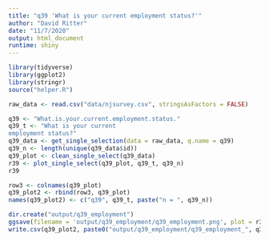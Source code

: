 ```yaml
---
title: "q39 'What is your current employment status?'"
author: "David Ritter"
date: "11/7/2020"
output: html_document
runtime: shiny
---
```


```r
library(tidyverse)
library(ggplot2)
library(stringr)
source("helper.R")
```

```r
raw_data <- read.csv("data/njsurvey.csv", stringsAsFactors = FALSE)
```

```r
q39 <- "What.is.your.current.employment.status."
q39_t <- "What is your current
employment status?"
q39_data <- get_single_selection(data = raw_data, q.name = q39)
q39_n <- length(unique(q39_data$id))
q39_plot <- clean_single_select(q39_data)
r39 <- plot_single_select(q39_plot, q39_t, q39_n)
r39
```

```r
row3 <- colnames(q39_plot)
q39_plot2 <- rbind(row3, q39_plot)
names(q39_plot2) <- c("q39", q39_t, paste("n = ", q39_n))
```

```r
dir.create("output/q39_employment")
ggsave(filename = 'output/q39_employment/q39_employment.png', plot = r39, device = 'png')
write.csv(q39_plot2, paste0("output/q39_employment/q39_employment_", q39_n,".csv"), row.names=F)
```
